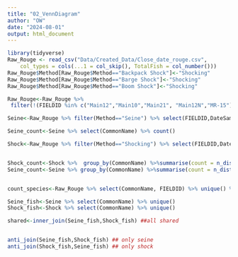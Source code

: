 ```yaml
---
title: "02_VennDiagram"
author: "OW"
date: "2024-08-01"
output: html_document
---
```


```r
library(tidyverse)
Raw_Rouge <- read_csv("Data/Created_Data/Close_date_rouge.csv", 
    col_types = cols(...1 = col_skip(), TotalFish = col_number()))
Raw_Rouge$Method[Raw_Rouge$Method=="Backpack Shock"]<-"Shocking"
Raw_Rouge$Method[Raw_Rouge$Method=="Barge Shock"]<-"Shocking"
Raw_Rouge$Method[Raw_Rouge$Method=="Boom Shock"]<-"Shocking"

Raw_Rouge<-Raw_Rouge %>%
 filter(!(FIELDID %in% c("Main12","Main10","Main21", "Main12N","MR-15")))
```

```r
Seine<-Raw_Rouge %>% filter(Method=="Seine") %>% select(FIELDID,DateSampled,CommonName,TotalFish)

Seine_count<-Seine %>% select(CommonName) %>% count()

Shock<-Raw_Rouge %>% filter(Method=="Shocking") %>% select(FIELDID,DateSampled,CommonName,TotalFish)


Shock_count<-Shock %>%  group_by(CommonName) %>%summarise(count = n_distinct(TotalFish))
Seine_count<-Seine %>% group_by(CommonName) %>%summarise(count = n_distinct(TotalFish))


count_species<-Raw_Rouge %>% select(CommonName, FIELDID) %>% unique() %>%  select(CommonName) %>%  count()
```

```r

Seine_fish<-Seine %>% select(CommonName) %>% unique()
Shock_fish<-Shock %>% select(CommonName) %>% unique()

shared<-inner_join(Seine_fish,Shock_fish) ##all shared


anti_join(Seine_fish,Shock_fish) ## only seine
anti_join(Shock_fish,Seine_fish) ## only shock


```

